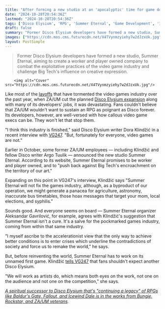 ```yaml
---
title: "After forming a new studio at an 'apocalyptic' time for game devs, Disco Elysium writer says 'this industry is finished' but 'video games are not'"
date: "2024-10-28T20:54:36Z"
lastmod: "2024-10-28T20:54:36Z"
tags: ['Disco Elysium', 'RPG', 'Summer Eternal', 'Game Development', 'Indie Game', 'Layoffs', 'Video Game Industry']
draft: false
summary: "Former Disco Elysium developers have formed a new studio, Summer Eternal, aiming to create a worker and player owned company to combat the exploitative practices of the video game industry and challenge Big Tech's influence on creative expression."
images: ["https://cdn.mos.cms.futurecdn.net/X4TVynmzyiehy7w2dJzxUk.jpg"]
layout: PostSimple
---
```

> Former Disco Elysium developers have formed a new studio, Summer Eternal, aiming to create a worker and player owned company to combat the exploitative practices of the video game industry and challenge Big Tech's influence on creative expression.


        <img alt="Cover" src="https://cdn.mos.cms.futurecdn.net/X4TVynmzyiehy7w2dJzxUk.jpg"/>
        
Like most of the [layoffs](https://www.gamesradar.com/games/microsoft-gaming-laid-off-over-2-500-workers-this-year-but-it-still-found-enough-spare-change-to-give-its-ceo-a-usd79-million-bonus/) that have tormented the video games industry over the past year, when ZA/UM cut the planned [Disco Elysium expansion](https://www.gamesradar.com/games/rpg/the-disco-elysium-devs-were-cooking-the-most-hardcore-disco-since-disco-before-management-laid-most-of-them-off-everyone-was-looking-forward-to-its-development/) along with many of its developers' jobs, it was devastating. Fans couldn't believe that ZA/UM wouldn't want to sustain an RPG as poignant as Disco forever. Its developers, however, are well-versed with how callous video game execs can be. They won't let that stop them. 

"I think this industry is finished," said Disco Elysium writer Dora Klindžić in a recent interview with [VG247](https://www.vg247.com/disco-elysium-spin-off-studio-summer-eternal-on-chances-of-things-getting-better-for-game-devs). "But, fortunately for everyone, video games are not."

Earlier in October, some former ZA/UM employees — including Klindžić and fellow Disco writer Argo Tuulik — announced the new studio Summer Eternal. According to its website, Summer Eternal promises to be worker and player owned, and to "push back against Big Tech's encroachment on the territory of our art." 

Expanding on this point in VG247's interview, Klindžić says "Summer Eternal will not fix the games industry, although, as a byproduct of our operation, we might generate a panacea for agriculture, astronomy, inaccurate bus timetables, those hoax messages that target your mom, local elections, and syphilis."

Sounds good. And everyone seems on board — Summer Eternal organizer Aleksandar Gavrilović, for example, agrees with Klindžić's suggestion that Summer Eternal isn't a cure. It's a salve for the pockmarked games industry, coming from within that same industry. 

"I myself ascribe to the accelerationist view that the only way to achieve better conditions is to enter crises which underline the contradictions of society and force us to remake the world," he says. 

But, before reinventing the world, Summer Eternal has to work on its unnamed first game. Klindžić [tells VG247](https://www.vg247.com/summer-eternal-isnt-aiming-to-outdo-or-even-match-original-disco-elysium) that fans shouldn't expect another Disco Elysium. 

"We will work as artists do, which means both eyes on the work, not one on the audience and not one on the competition," she says. 

[<em>A spiritual successor to Disco Elysium that's "continuing a legacy" of RPGs like Baldur's Gate, Fallout, and Icewind Dale is in the works from Bungie, Rockstar, and ZA/UM veterans</em>](https://www.gamesradar.com/games/rpg/a-spiritual-successor-to-disco-elysium-thats-continuing-a-legacy-of-rpgs-like-baldurs-gate-fallout-and-icewind-dale-is-in-the-works-from-bungie-rockstar-and-za-um-veterans/).
        